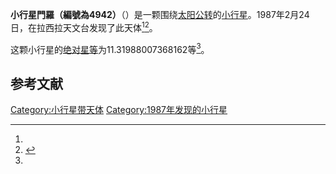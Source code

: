 {{Infobox planet
| bgcolour = #FFFFC0
| name = 4942 Murnroe
| symbol = 
| image = 
| caption = 
| discovery = yes
| discovery_ref = 
| discoverer = {{link-en|亨利·德波鸿诺|Henri Debehogne}}
| discovery_site = [[拉西拉天文台|拉西拉天文台]] 
| discovered = 1987年2月24日
| designations = yes
| mp_name = 
| named_after = 
| alt_names = 1987 DU6/ 1955 MS / 1971 GE / 1990 CB
| mp_category = [[主带小行星|主带小行星]]
| orbit_ref = <ref name="a">[http://ssd.jpl.nasa.gov/sbdb.cgi?sstr=4942 4942] {{Wayback|url=http://ssd.jpl.nasa.gov/sbdb.cgi?sstr=4942 |date=20140906140958 }}，小行星數據庫瀏覽器（JPL Small-Body Database Browser）－[[美国国家航空航天局|美国国家航空航天局]]喷气推进实验室</ref>
| epoch = 2456400.5 (2013年4月18日更新)
| aphelion = {{convert|2.501452880959405|AU|km|3|abbr=on|lk=out}}
| perihelion = {{convert|1.900516078954146|AU|km|3|abbr=on}}
| semimajor = {{convert|2.200984479956775|AU|km|3|abbr=on}}
| eccentricity = 0.136515456
| period = 1192.679891 [[日|日]]<br />3.27[[儒略年|儒略年]]
| avg_speed = 
| inclination = 3.834715292952249
| asc_node = 278.1693414101528
| mean_anomaly = 
| arg_peri = 11.31988007368162
| satellites = 
| physical_characteristics = yes
| dimensions = 
| mass = 
| density = 
| surface_grav = 
| escape_velocity = 
| sidereal_day = 
| axial_tilt = 
| pole_ecliptic_lat = 
| pole_ecliptic_lon = 
| albedo = 
| temperatures= 
| temp_name1 = 
| mean_temp_1 = 
| max_temp_1 = 
| temp_name2 = 
| max_temp_2 = 
| spectral_type = 
| abs_magnitude = 11.31988007368162
}}

'''小行星門羅（編號為4942）'''（{{lang-en|Munroe 4942}}）是一颗围绕[[太阳|太阳]][[公转|公转]]的[[小行星|小行星]]。1987年2月24日，{{link-en|亨利·德波鸿诺|Henri Debehogne}}在拉西拉天文台发现了此天体<ref name="a" /><ref>{{cite news|title=小行星列表|url=http://cfa-www.harvard.edu/iau/lists/NumberedMPs.txt|accessdate=2013-07-08|newspaper=哈佛大学|archive-date=2008-05-17|archive-url=https://web.archive.org/web/20080517010638/http://cfa-www.harvard.edu/iau/lists/NumberedMPs.txt|dead-url=no}}</ref>。

这颗小行星的[[绝对星等|绝对星等]]为11.31988007368162等<ref name="a" />。

==参考文献==
{{reflist}}
{{Minor Planet Number|[[小行星4941|小行星4941]]|[[小行星4943|小行星4943]]}}

{{小天体}}

[[Category:小行星带天体|Category:小行星带天体]]
[[Category:1987年发现的小行星|Category:1987年发现的小行星]]

{{asteroid-stub}}